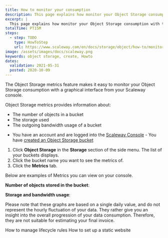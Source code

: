 ```yaml
---
title: How to monitor your consumption
description: This page explains how monitor your Object Storage consumption with the Metrics feature.
excerpt: |
  This page explains how monitor your Object Storage consumption with the Metrics feature.
totalTime: PT15M
steps:
  - step: TODO
    type: HowToStep
    url: https://www.scaleway.com/en/docs/storage/object/how-to/monitor-consumption
image: /assets/images/docs/scaleway.png
keywords: object storage, create, Howto
dates:
  validation: 2021-05-31
  posted: 2020-10-09
---
```


The Object Storage metrics feature makes it easy to monitor your Object Storage consumption with a graphical interface from your Scaleway console. 

Object Storage metrics provides information about: 
  - The number of objects in a bucket
  - The storage used
  - The outgoing bandwidth usage of a bucket

<Message type="requirement">

  - You have an account and are logged into the [Scaleway Console](https://console.scaleway.com)  - You have [created an Object Storage bucket](/storage/object/how-to/create-a-bucket/)

</Message>

1. Click **Object Storage** in the **Storage** section of the side menu. The list of your buckets displays.
2. Click the bucket name you want to see the metrics of. 
3. Click the **Metrics** tab.

Below are examples of Metrics you can view on your console.

**Number of objects stored in the bucket**: 
  <Lightbox src="scaleway-metrics-number-of-objects.png" alt="" />

**Storage and bandwidth usage**:
  <Lightbox src="scaleway-metrics-storage-bandwidth.png" alt="" />
  <Message type="important">

  Please note that these graphs are based on a single daily value, and do not represent the hourly fluctuation of your data. They rather give you an insight into the overall progression of your data consumption. Therefore, they are not suitable for estimating your final invoice.

  </Message>

<Navigation title="See Also">
  <PreviousButton to="/storage/object/how-to/manage-lifecycle-rules/">How to manage lifecycle rules</PreviousButton>
  <NextButton to="/storage/object/how-to/use-bucket-website/">How to set up a static website</NextButton>
</Navigation>